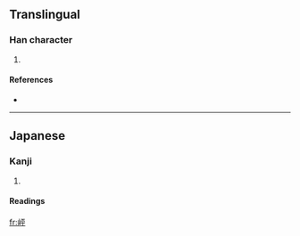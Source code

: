 ==Translingual==

===Han character===
{{Han char|rn=46|rad=山|as=05|sn=8|four=|canj=山一火十 (UMFJ)}}

# {{defn|Han|sort=山05}}

====References====
* {{Han ref|kx=0310.071|hdz=10766.081|uh=5CBC|ud=23740}}

----

==Japanese==

===Kanji===
{{ja-kanji|grade=|rs=山05}}

# {{defn|Japanese}}

====Readings====
{{ja-readings|on=|kun=[[ゆり]] (yuri)}}

[[fr:岼]]